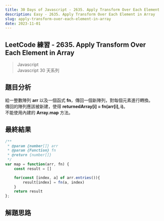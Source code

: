 ```yaml
---
title: 30 Days of Javascript - 2635. Apply Transform Over Each Element in Array
description: Easy - 2635. Apply Transform Over Each Element in Array
slug: apply-transform-over-each-element-in-array
date: 2023-11-01
---
```


## LeetCode 練習 - 2635. Apply Transform Over Each Element in Array
> Javascript  
> Javascript 30 天系列

## 題目分析
給一整數陣列 **arr** 以及一個函式 **fn**，傳回一個新陣列，對每個元素進行轉換。  
傳回的陣列應該被新建，使得 **returnedArray[i] = fn(arr[i], i)**。  
不能使用內建的 **Array.map** 方法。

## 最終結果

```js:apply-transform-over-each-element-in-array.js
/**
 * @param {number[]} arr
 * @param {Function} fn
 * @return {number[]}
 */
var map = function(arr, fn) {
    const result = []

    for(const [index, a] of arr.entries()){
        result[index] = fn(a, index)
    }
    return result
};
```

## 解題思路
